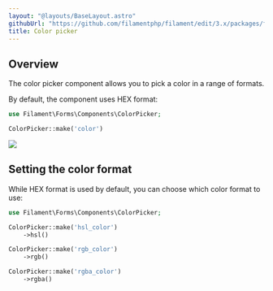 ```yaml
---
layout: "@layouts/BaseLayout.astro"
githubUrl: "https://github.com/filamentphp/filament/edit/3.x/packages/forms/docs/03-fields/17-color-picker.md"
title: Color picker
---
```


## Overview

The color picker component allows you to pick a color in a range of formats.

By default, the component uses HEX format:

```php
use Filament\Forms\Components\ColorPicker;

ColorPicker::make('color')
```

![](https://user-images.githubusercontent.com/41773797/163201755-8926ce35-0d72-42b0-bd31-8967ba40f089.png)

## Setting the color format

While HEX format is used by default, you can choose which color format to use:

```php
use Filament\Forms\Components\ColorPicker;

ColorPicker::make('hsl_color')
    ->hsl()

ColorPicker::make('rgb_color')
    ->rgb()

ColorPicker::make('rgba_color')
    ->rgba()
```
